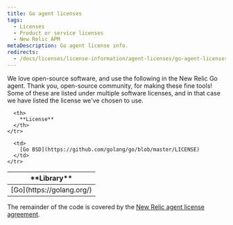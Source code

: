 ```yaml
---
title: Go agent licenses
tags:
  - Licenses
  - Product or service licenses
  - New Relic APM
metaDescription: Go agent license info.
redirects:
  - /docs/licenses/license-information/agent-licenses/go-agent-licenses
---
```


We love open-source software, and use the following in the New Relic Go agent. Thank you, open-source community, for making these fine tools! Some of these are listed under multiple software licenses, and in that case we have listed the license we've chosen to use.

<table>
  <thead>
    <tr>
      <th width={325}>
        **Library**
      </th>

      <th>
        **License**
      </th>
    </tr>
  </thead>

  <tbody>
    <tr>
      <td>
        [Go](https://golang.org/)
      </td>

      <td>
        [Go BSD](https://github.com/golang/go/blob/master/LICENSE)
      </td>
    </tr>
  </tbody>
</table>

The remainder of the code is covered by the [New Relic agent license agreement](https://docs.newrelic.com/docs/licenses/license-information/other-licenses/new-relic-agent-license).
